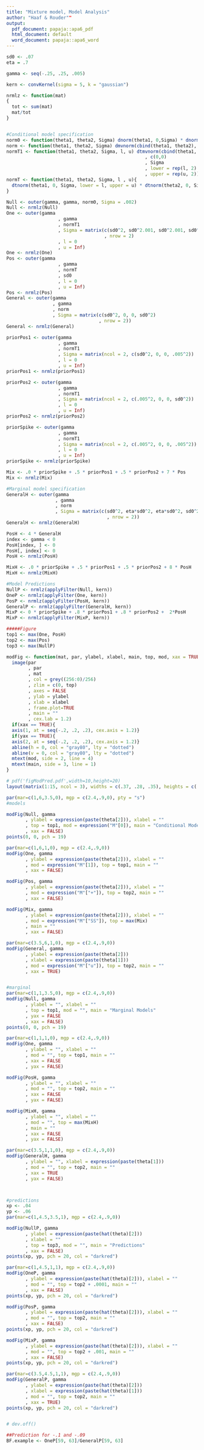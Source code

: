 ```yaml
---
title: "Mixture model, Model Analysis"
author: "Haaf & Rouder""
output:
  pdf_document: papaja::apa6_pdf
  html_document: default
  word_document: papaja::apa6_word
---
```


```r
sd0 <- .07
eta = .7

gamma <- seq(-.25, .25, .005)

kern <- convKernel(sigma = 5, k = "gaussian")

nrmlz <- function(mat)
{
  tot <- sum(mat)
  mat/tot
}


#Conditional model specification
norm0 <- function(theta1, theta2, Sigma) dnorm(theta1, 0,Sigma) * dnorm(theta2, 0, Sigma)
norm <- function(theta1, theta2, Sigma) dmvnorm(cbind(theta1, theta2), c(0,0), Sigma)
normT1 <- function(theta1, theta2, Sigma, l, u) dtmvnorm(cbind(theta1, theta2)
                                                   , c(0,0)
                                                   , Sigma
                                                   , lower = rep(l, 2)
                                                   , upper = rep(u, 2))
normT <- function(theta1, theta2, Sigma, l , u){
  dtnorm(theta1, 0, Sigma, lower = l, upper = u) * dtnorm(theta2, 0, Sigma, lower = l, upper = u)
}

Null <- outer(gamma, gamma, norm0, Sigma = .002)
Null <- nrmlz(Null)
One <- outer(gamma
                   , gamma
                   , normT1
                   , Sigma = matrix(c(sd0^2, sd0^2.001, sd0^2.001, sd0^2)
                                    , nrow = 2)
                   , l = 0
                   , u = Inf) 
One <- nrmlz(One)
Pos <- outer(gamma
                   , gamma
                   , normT
                   , sd0
                   , l = 0
                   , u = Inf)
Pos <- nrmlz(Pos)
General <- outer(gamma
                 , gamma
                 , norm
                 , Sigma = matrix(c(sd0^2, 0, 0, sd0^2)
                                  , nrow = 2))
General <- nrmlz(General)

priorPos1 <- outer(gamma
                   , gamma
                   , normT1
                   , Sigma = matrix(ncol = 2, c(sd0^2, 0, 0, .005^2))
                   , l = 0
                   , u = Inf)
priorPos1 <- nrmlz(priorPos1)

priorPos2 <- outer(gamma
                   , gamma
                   , normT1
                   , Sigma = matrix(ncol = 2, c(.005^2, 0, 0, sd0^2))
                   , l = 0
                   , u = Inf)
priorPos2 <- nrmlz(priorPos2)

priorSpike <- outer(gamma
                   , gamma
                   , normT1
                   , Sigma = matrix(ncol = 2, c(.005^2, 0, 0, .005^2))
                   , l = 0
                   , u = Inf)
priorSpike <- nrmlz(priorSpike)

Mix <- .0 * priorSpike + .5 * priorPos1 + .5 * priorPos2 + 7 * Pos
Mix <- nrmlz(Mix)

#Marginal model specification
GeneralH <- outer(gamma
                  , gamma
                  , norm
                  , Sigma = matrix(c(sd0^2, eta*sd0^2, eta*sd0^2, sd0^2)
                                     , nrow = 2))
GeneralH <- nrmlz(GeneralH)

PosH <- 4 * GeneralH
index <- gamma < 0
PosH[index, ] <- 0
PosH[, index] <- 0
PosH <- nrmlz(PosH)

MixH <- .0 * priorSpike + .5 * priorPos1 + .5 * priorPos2 + 8 * PosH
MixH <- nrmlz(MixH)

#Model Predictions
NullP <- nrmlz(applyFilter(Null, kern))
OneP <- nrmlz(applyFilter(One, kern))
PosP <- nrmlz(applyFilter(PosH, kern))
GeneralP <- nrmlz(applyFilter(GeneralH, kern))
MixP <- 0 * priorSpike + .8 * priorPos1 + .8 * priorPos2 +  2*PosH
MixP <- nrmlz(applyFilter(MixP, kern))

#####Figure
top1 <- max(One, PosH)
top2 <- max(Pos)
top3 <- max(NullP)
```

```r
modFig <- function(mat, par, ylabel, xlabel, main, top, mod, xax = TRUE, yax = TRUE){
  image(par
        , par
        , mat
        , col = grey((256:0)/256)
        , zlim = c(0, top)
        , axes = FALSE
        , ylab = ylabel
        , xlab = xlabel
        , frame.plot=TRUE
        , main = ""
        , cex.lab = 1.2)
  if(xax == TRUE){
  axis(1, at = seq(-.2, .2, .2), cex.axis = 1.2)}
  if(yax == TRUE){
  axis(2, at = seq(-.2, .2, .2), cex.axis = 1.2)}
  abline(h = 0, col = "gray80", lty = "dotted")
  abline(v = 0, col = "gray80", lty = "dotted")
  mtext(mod, side = 2, line = 4)
  mtext(main, side = 3, line = 1)
}

# pdf('figModPred.pdf',width=10,height=20)
layout(matrix(1:15, ncol = 3), widths = c(.37, .28, .35), heights = c(.223, rep(.552/3, 3), .225))

par(mar=c(1,6,3.5,0), mgp = c(2.4,.9,0), pty = "s")
#models

modFig(Null, gamma
       , ylabel = expression(paste(theta[2])), xlabel = ""
       , top = top1, mod = expression("M"[0]), main = "Conditional Models"
       , xax = FALSE)
points(0, 0, pch = 19)

par(mar=c(1,6,1,0), mgp = c(2.4,.9,0))
modFig(One, gamma
       , ylabel = expression(paste(theta[2])), xlabel = ""
       , mod = expression("M"[1]), top = top1, main = ""
       , xax = FALSE)

modFig(Pos, gamma
       , ylabel = expression(paste(theta[2])), xlabel = ""
       , mod = expression("M"["+"]), top = top2, main = ""
       , xax = FALSE)

modFig(Mix, gamma
       , ylabel = expression(paste(theta[2])), xlabel = ""
       , mod = expression("M"["SS"]), top = max(Mix)
       , main = ""
       , xax = FALSE)

par(mar=c(3.5,6,1,0), mgp = c(2.4,.9,0))
modFig(General, gamma
       , ylabel = expression(paste(theta[2]))
       , xlabel = expression(paste(theta[1]))
       , mod = expression("M"["u"]), top = top2, main = ""
       , xax = TRUE)


#marginal
par(mar=c(1,1,3.5,0), mgp = c(2.4,.9,0))
modFig(Null, gamma
       , ylabel = "", xlabel = ""
       , top = top1, mod = "", main = "Marginal Models"
       , yax = FALSE
       , xax = FALSE)
points(0, 0, pch = 19)

par(mar=c(1,1,1,0), mgp = c(2.4,.9,0))
modFig(One, gamma
       , ylabel = "", xlabel = ""
       , mod = "", top = top1, main = ""
       , xax = FALSE
       , yax = FALSE)

modFig(PosH, gamma
       , ylabel = "", xlabel = ""
       , mod = "", top = top2, main = ""
       , xax = FALSE
       , yax = FALSE)

modFig(MixH, gamma
       , ylabel = "", xlabel = ""
       , mod = "", top = max(MixH)
       , main = ""
       , xax = FALSE
       , yax = FALSE)

par(mar=c(3.5,1,1,0), mgp = c(2.4,.9,0))
modFig(GeneralH, gamma
       , ylabel = "", xlabel = expression(paste(theta[1]))
       , mod = "", top = top2, main = ""
       , xax = TRUE
       , yax = FALSE)



#predictions
xp <- .04
yp <- .06
par(mar=c(1,4.5,3.5,1), mgp = c(2.4,.9,0))

modFig(NullP, gamma
       , ylabel = expression(paste(hat(theta)[2]))
       , xlabel = ""
       , top = top3, mod = "", main = "Predictions"
       , xax = FALSE)
points(xp, yp, pch = 20, col = "darkred")

par(mar=c(1,4.5,1,1), mgp = c(2.4,.9,0))
modFig(OneP, gamma
       , ylabel = expression(paste(hat(theta)[2])), xlabel = ""
       , mod = "", top = top2 + .0001, main = ""
       , xax = FALSE)
points(xp, yp, pch = 20, col = "darkred")

modFig(PosP, gamma
       , ylabel = expression(paste(hat(theta)[2])), xlabel = ""
       , mod = "", top = top2, main = ""
       , xax = FALSE)
points(xp, yp, pch = 20, col = "darkred")

modFig(MixP, gamma
       , ylabel = expression(paste(hat(theta)[2])), xlabel = ""
       , mod = "", top = top2 + .001, main = ""
       , xax = FALSE)
points(xp, yp, pch = 20, col = "darkred")

par(mar=c(3.5,4.5,1,1), mgp = c(2.4,.9,0))
modFig(GeneralP, gamma
       , ylabel = expression(paste(hat(theta)[2]))
       , xlabel = expression(paste(hat(theta)[1]))
       , mod = "", top = top2, main = ""
       , xax = TRUE)
points(xp, yp, pch = 20, col = "darkred")


# dev.off()

##Prediction for -.1 and -.09
BF.example <- OneP[59, 63]/GeneralP[59, 63]
```

